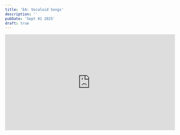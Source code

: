 ```yaml
---
title: 'EA: Vocaloid Songs'
description: ''
pubDate: 'Sept 01 2025'
draft: true
---
```


<div align="center">
    <iframe
            width="560"
            height="315"
            src="https://www.youtube-nocookie.com/embed/ZUUMP3RsKh8"
            title="YouTube video player"
            frameborder="0"
            allow="accelerometer; autoplay; clipboard-write; encrypted-media; gyroscope; picture-in-picture; web-share"
            referrerpolicy="strict-origin-when-cross-origin"
            allowfullscreen
        />
    <iframe
            width="560"
            height="315"
            src="https://www.youtube-nocookie.com/embed/aUijK48Dx-3"
            title="YouTube video player"
            frameborder="0"
            allow="accelerometer; autoplay; clipboard-write; encrypted-media; gyroscope; picture-in-picture; web-share"
            referrerpolicy="strict-origin-when-cross-origin"
            allowfullscreen
        />
</div>